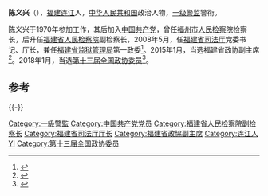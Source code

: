 '''陈义兴'''（{{bd|1955年|4月||}}），[[福建|福建]][[连江县_(中华人民共和国)|连江]]人，[[中华人民共和国|中华人民共和国]]政治人物，[[一级警监|一级警监]]警衔。

陈义兴于1970年参加工作，其后加入[[中国共产党|中国共产党]]，曾任[[福州市人民检察院|福州市人民检察院]]检察长，后升任[[福建省人民检察院|福建省人民检察院]]副检察长，2008年5月，任[[福建省司法厅|福建省司法厅]]党委书记、厅长，兼任[[福建省监狱管理局|福建省监狱管理局]]第一政委<ref>{{cite news|title=福建省司法厅关于陈义兴兼职的通知|url=http://sft.fujian.gov.cn/zwgk/rsxx/200805/t20080521_2916915.htm|accessdate=2008-05-21|publisher=福建省司法厅办公室}}</ref>。2015年1月，当选福建省政协副主席<ref>{{cite news|author=闫旭|title=刘可清、陈荣凯、陈义兴当选福建省政协副主席|url=http://renshi.people.com.cn/n/2015/0131/c139617-26484814.html|accessdate=2015-02-14|newspaper=人民网}}</ref>。2018年1月，当选[[中国人民政治协商会议第十三届全国委员会委员名单|第十三届全国政协委员]]<ref>{{Cite web|url=http://sports.163.com/18/0126/06/D92BRKK400051C89.html|title=中国人民政治协商会议第十三届全国委员会委员名单|accessdate=2018-01-26|last=|work=网易|archive-url=https://web.archive.org/web/20180127143232/http://sports.163.com/18/0126/06/D92BRKK400051C89.html|archive-date=2018-01-27|dead-url=yes}}</ref>。

==参考==
{{reflist}}

{{-}}
{{start box}}
{{s-gov|prc}}
{{s-before|[[陈保明|陈保明]]}}
{{s-title|[[福建省司法厅|福建省司法厅]]厅长|2008年5月－2015年1月}}
{{s-after|[[陳勇_(1964年2月)|陈勇]]}}
{{end box}}

[[Category:一級警監|Category:一級警監]]
[[Category:中国共产党党员|Category:中国共产党党员]]
[[Category:福建省人民检察院副检察长|Category:福建省人民检察院副检察长]]
[[Category:福建省司法厅厅长|Category:福建省司法厅厅长]]
[[Category:福建省政協副主席|Category:福建省政協副主席]]
[[Category:连江人|Category:连江人]]
[[Category:陈姓|YI]]
[[Category:第十三届全国政协委员|Category:第十三届全国政协委员]]